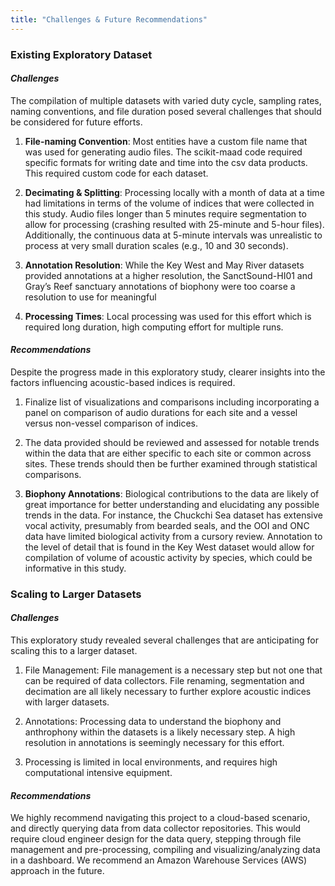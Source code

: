 ```yaml
---
title: "Challenges & Future Recommendations"
---
```


### **Existing Exploratory Dataset**

#### ***Challenges***

The compilation of multiple datasets with varied duty cycle, sampling rates, naming conventions, and file duration posed several challenges that should be considered for future efforts.

1.  **File-naming Convention**: Most entities have a custom file name that was used for generating audio files. The scikit-maad code required specific formats for writing date and time into the csv data products. This required custom code for each dataset.

2.  **Decimating & Splitting**: Processing locally with a month of data at a time had limitations in terms of the volume of indices that were collected in this study. Audio files longer than 5 minutes require segmentation to allow for processing (crashing resulted with 25-minute and 5-hour files). Additionally, the continuous data at 5-minute intervals was unrealistic to process at very small duration scales (e.g., 10 and 30 seconds).

3.  **Annotation Resolution**: While the Key West and May River datasets provided annotations at a higher resolution, the SanctSound-HI01 and Gray's Reef sanctuary annotations of biophony were too coarse a resolution to use for meaningful

4.  **Processing Times**: Local processing was used for this effort which is required long duration, high computing effort for multiple runs.

#### ***Recommendations***

Despite the progress made in this exploratory study, clearer insights into the factors influencing acoustic-based indices is required.

1.  Finalize list of visualizations and comparisons including incorporating a panel on comparison of audio durations for each site and a vessel versus non-vessel comparison of indices.

2.  The data provided should be reviewed and assessed for notable trends within the data that are either specific to each site or common across sites. These trends should then be further examined through statistical comparisons.

3.  **Biophony Annotations**: Biological contributions to the data are likely of great importance for better understanding and elucidating any possible trends in the data. For instance, the Chuckchi Sea dataset has extensive vocal activity, presumably from bearded seals, and the OOI and ONC data have limited biological activity from a cursory review. Annotation to the level of detail that is found in the Key West dataset would allow for compilation of volume of acoustic activity by species, which could be informative in this study.

### Scaling to Larger Datasets

#### ***Challenges***

This exploratory study revealed several challenges that are anticipating for scaling this to a larger dataset.

1.  File Management: File management is a necessary step but not one that can be required of data collectors. File renaming, segmentation and decimation are all likely necessary to further explore acoustic indices with larger datasets.

2.  Annotations: Processing data to understand the biophony and anthrophony within the datasets is a likely necessary step. A high resolution in annotations is seemingly necessary for this effort.

3.  Processing is limited in local environments, and requires high computational intensive equipment.

#### ***Recommendations***

We highly recommend navigating this project to a cloud-based scenario, and directly querying data from data collector repositories. This would require cloud engineer design for the data query, stepping through file management and pre-processing, compiling and visualizing/analyzing data in a dashboard. We recommend an Amazon Warehouse Services (AWS) approach in the future.

